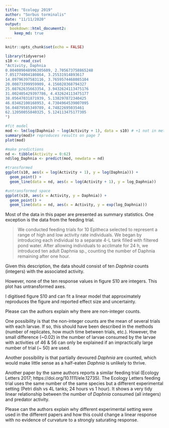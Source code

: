 ```yaml
---
title: "Ecology 2019"
author: "Sorbus torminalis"
date: "11/11/2020"
output:
  bookdown::html_document2:
    keep_md: true
---
```


```r
knitr::opts_chunk$set(echo = FALSE)
```

```r
library(tidyverse)
s10 <- read_csv( 
"Activity, Daphnia
0.004009048996305609, 2.705673758865248
7.051774004180864, 3.25531914893617
14.09796397583116, 3.7659574468085104
20.00873399959909, 4.156028368794327
25.08762635663354, 3.9432624113475176
31.002405429397786, 4.432624113475177
38.05647031871939, 5.138297872340425
46.03462100168953, 4.7304964539007095
56.04879585349789, 4.74822695035461
62.12050055840325, 5.124113475177305
")

#fit model
mod <- lm(log(Daphnia) ~ log(Activity + 1), data = s10) # +1 not in methods but necessary to avoid log(0)
summary(mod)# reproduces results on page 7
plot(mod)

#make predictions
nd <- tibble(Activity = 0:62)
nd$log_Daphnia <- predict(mod, newdata = nd)

#transformed
ggplot(s10, aes(x = log(Activity + 1), y = log(Daphnia))) +
  geom_point() +
  geom_line(data = nd, aes(x = log(Activity + 1), y = log_Daphnia))

#untransformed space
ggplot(s10, aes(x = Activity, y = Daphnia)) +
  geom_point() +
  geom_line(data = nd, aes(x = Activity, y = exp(log_Daphnia)))

```



Most of the data in this paper are presented as summary statistics. 
One exception is the data from the feeding trial.

> We conducted feeding trials for 10 Epitheca selected to represent a range of high and low activity rate individuals. We began by introducing each individual to a separate 4-L tank filled with filtered pond water. After allowing individuals to acclimate for 24 h, we introduced ten adult Daphnia sp., counting the number of Daphnia remaining after one hour.

Given this description, the data should consist of ten _Daphnia_ counts (integers) with the associated activity.

However, none of the ten response values in figure S10 are integers.
This plot has untransformed axes.

I digitised figure S10 and can fit a linear model that approximately reproduces the figure and reported effect size and uncertainty.

Please can the authors explain why there are non-integer counts.

One possibility is that the non-integer counts are the mean of several trials with each larvae. 
If so, this should have been described in the methods (number of replicates, how much time between trials, etc.).
However, the small difference (~0.02) in the number of larvae consumed by the larvae with activities of 46 & 56 can only be explained if an impractically large number of trial (~ 50) are used.

Another possibility is that partially devoured _Daphnia_ are counted, which would make little sense as a half-eaten _Daphnia_ is unlikely to thrive.

Another paper by the same authors reports a similar feeding trial (Ecology Letters 2017; https://doi.org/10.1111/ele.12735).
The Ecology Letters feeding trial uses the same number of the same species but a different experimental setting (Petri dish vs 4L tanks; 24 hours vs 1 hour).
It shows a very tidy linear relationship between the number of _Daphnia_ consumed (all integers) and predator activity.

Please can the authors explain why different experimental setting were used in the different papers and how this could change a linear response with no evidence of curvature to a strongly saturating response.



